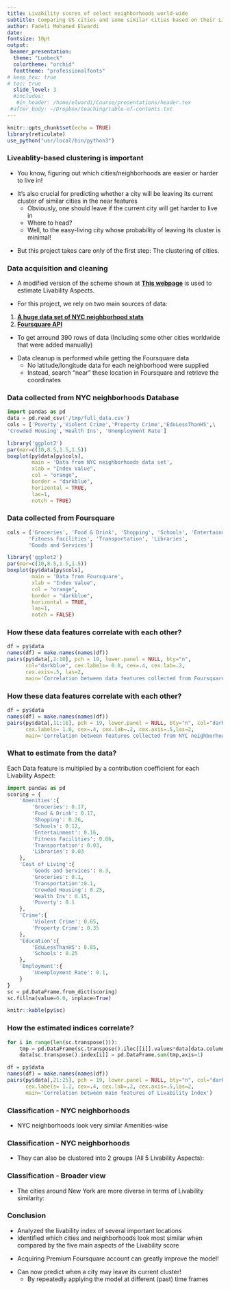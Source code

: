 ```yaml
---
title: Livability scores of select neighborhoods world-wide
subtitle: Comparing US cities and some similar cities based on their Livability score
author: Fadeli Mohamed Elwardi
date: 
fontsize: 10pt
output:
 beamer_presentation:
  theme: "Luebeck"
  colortheme: "orchid"
  fonttheme: "professionalfonts"
# keep_tex: true
# toc: true
  slide_level: 3
  #includes:
   #in_header: /home/elwardi/Course/presentations/header.tex
 #after_body: ~/Dropbox/teaching/table-of-contents.txt
---
```


```r
knitr::opts_chunk$set(echo = TRUE)
library(reticulate)
use_python("usr/local/bin/python3")
```

### Liveablity-based clustering is important

- You know, figuring out which cities/neighborhoods are easier or harder to live in!

\medskip

- It's also crucial for predicting whether a city will be leaving its current cluster of 
  similar cities in the near features
  - Obviously, one should leave if the current city will get harder to live in
  - Where to head?
  - Well, to the easy-living city whose probability of leaving its cluster is minimal!

\medskip

- But this project takes care only of the first step: The clustering of cities.

### Data acquisition and cleaning

- A modified version of the scheme shown at **[This webpage](https://www.areavibes.com/methodology/)**
  is used to estimate Livability Aspects.

\medskip

- For this project, we rely on two main sources of data:

1. **[A huge data set of NYC neighborhood stats](https://www1.nyc.gov/assets/doh/downloads/excel/nta/nta-metadata.xlsx)**
2. **[Foursquare API](https://develop.foursquare.com)**

- To get arround 390 rows of data (Including some other cities worldwide that were added manually)

\medskip

- Data cleanup is performed while getting the Foursquare data
  - No latitude/longitude data for each neighborhood were supplied
  - Instead, search "near" these location in Foursquare and retrieve the coordinates

### Data collected from NYC neighborhoods Database

```python
import pandas as pd
data = pd.read_csv('/tmp/full_data.csv')
cols = ['Poverty','Violent Crime','Property Crime','EduLessThanHS',\
'Crowded Housing','Health Ins', 'Unemployment Rate']
```
```r
library('ggplot2')
par(mar=c(10,8.5,1.5,1.5))
boxplot(py$data[py$cols],
        main = 'Data from NYC neighborhoods data set',
        xlab = "Index Value",
        col = "orange",
        border = "darkblue",
        horizontal = TRUE,
        las=1,
        notch = TRUE)
```

### Data collected from Foursquare

```python
cols = ['Groceries', 'Food & Drink', 'Shopping', 'Schools', 'Entertainment',
       'Fitness Facilities', 'Transportation', 'Libraries',
       'Goods and Services']
```
```r
library('ggplot2')
par(mar=c(10,8.5,1.5,1.5))
boxplot(py$data[py$cols],
        main = 'Data from Foursquare',
        xlab = "Index Value",
        col = "orange",
        border = "darkblue",
        horizontal = TRUE,
        las=1,
        notch = FALSE)
```

### How these data features correlate with each other?

```r
df = py$data
names(df) = make.names(names(df))
pairs(py$data[,2:10], pch = 19, lower.panel = NULL, bty="n", 
      col="darkblue", cex.labels= 0.8, cex=.4, cex.lab=.2, 
      cex.axis=.5, las=2,
      main='Correlation between data features collected from Foursquare')
```

### How these data features correlate with each other?

```r
df = py$data
names(df) = make.names(names(df))
pairs(py$data[,11:16], pch = 19, lower.panel = NULL, bty="n", col="darkblue", 
      cex.labels= 1.0, cex=.4, cex.lab=.2, cex.axis=.5,las=2,
      main='Correlation between features collected from NYC neighborhood stats')
```

### What to estimate from the data?

Each Data feature is multiplied by a contribution coefficient for each Livability Aspect:

\scriptsize 

```python
import pandas as pd
scoring = {
    'Amenities':{
        'Groceries': 0.17,
        'Food & Drink': 0.17,
        'Shopping': 0.26,
        'Schools': 0.12,
        'Entertainment': 0.16,
        'Fitness Facilities': 0.06,
        'Transportation': 0.03,
        'Libraries': 0.03
    },
    'Cost of Living':{
        'Goods and Services': 0.3,
        'Groceries': 0.1,
        'Transportation':0.1,
        'Crowded Housing': 0.25,
        'Health Ins': 0.15,
        'Poverty': 0.1
    },
    'Crime':{
        'Violent Crime': 0.65,
        'Property Crime': 0.35
    },
    'Education':{
        'EduLessThanHS': 0.85,
        'Schools': 0.25
    },
    'Employment':{
        'Unemployment Rate': 0.1, 
    }
}
sc = pd.DataFrame.from_dict(scoring)
sc.fillna(value=0.0, inplace=True)
```

```r
knitr::kable(py$sc)
```

\normalsize

### How the estimated indices correlate?

```python
for i in range(len(sc.transpose())):
    tmp = pd.DataFrame(sc.transpose().iloc[[i]].values*data[data.columns[0:16]], columns=data.columns[0:16])
    data[sc.transpose().index[i]] = pd.DataFrame.sum(tmp,axis=1)
```
```r
df = py$data
names(df) = make.names(names(df))
pairs(py$data[,21:25], pch = 19, lower.panel = NULL, bty="n", col="darkblue", 
      cex.labels= 1.2, cex=.4, cex.lab=.2, cex.axis=.5,las=2,
      main='Correlation between main features of Livability Index')
```

### Classification - NYC neighborhoods

- NYC neighborhoods look very similar Amenities-wise

\begin{figure}[b]  \centering 
  \includegraphics[width=0.8\textwidth]{/home/elwardi/coursera/Capstone/Coursera_Capstone/01-cluster-amenities.png}
	\caption{NYC neighborhoods clustering based on Amenities presence}\label{im01}
\end{figure}


### Classification - NYC neighborhoods

- They can also be clustered into 2 groups (All 5 Livability Aspects):

\begin{figure}[b]  \centering 
  \includegraphics[width=0.75\textwidth]{/home/elwardi/coursera/Capstone/Coursera_Capstone/01-cluster-all-nyc.png}
	\caption{NYC neighborhoods clustering based on Livability Aspects}\label{im02}
\end{figure}

### Classification - Broader view

- The cities around New York are more diverse in terms of Livability similarity:

\begin{figure}[b]  \centering 
  \includegraphics[width=0.8\textwidth]{/home/elwardi/coursera/Capstone/Coursera_Capstone/01-zoomout-nyc.png}
	\caption{Clustering of some US cities based on Livability Aspects}\label{im03}
\end{figure}

### Conclusion

- Analyzed the livability index of several important locations
- Identified which cities and neighborhoods look most similar when compared by the five main aspects of the Livability score

\medskip

- Acquiring Premium Foursquare account can greatly improve the model!

\medskip

- Can now predict when a city may leave its current cluster!
  - By repeatedly applying the model at different (past) time frames